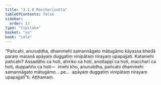```yaml
---
title: "3.1.8 Maccharīsutta"
tableOfContents: false
sidebar:
  order: 13
type: "tipitaka"
basket: "su"
book: "sala"
---
```



<DynamicBreadcrumb />

<Division number="287" book="sala">

<Paragraph number="1255" book="sala">
“Pañcahi, anuruddha, dhammehi samannāgato mātugāmo kāyassa bhedā paraṃ maraṇā apāyaṃ duggatiṃ vinipātaṃ nirayaṃ upapajjati. Katamehi pañcahi? Assaddho ca hoti, ahiriko ca hoti, anottappī ca hoti, maccharī ca hoti, duppañño ca hoti—  imehi kho, anuruddha, pañcahi dhammehi samannāgato mātugāmo …pe…  apāyaṃ duggatiṃ vinipātaṃ nirayaṃ upapajjatī”ti.

</Paragraph>
</Division>

<Paragraph number="1256" type="center" book="sala">
Aṭṭhamaṃ.
</Paragraph>
